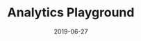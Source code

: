 ---
title: Analytics Playground
category: Project
status: publish
date: 2019-06-27
slug: An indexer for the IoTeX blockchain providing a GraphQL server for easy access to stored data
website: https://analytics.iotexscan.io
twitter:
logo: /img/Analytics Playground.png
featured_img: https://wp.gcap1.iotex.io/wp-content/uploads/2020/09/analytics-header.png
telegram:
---